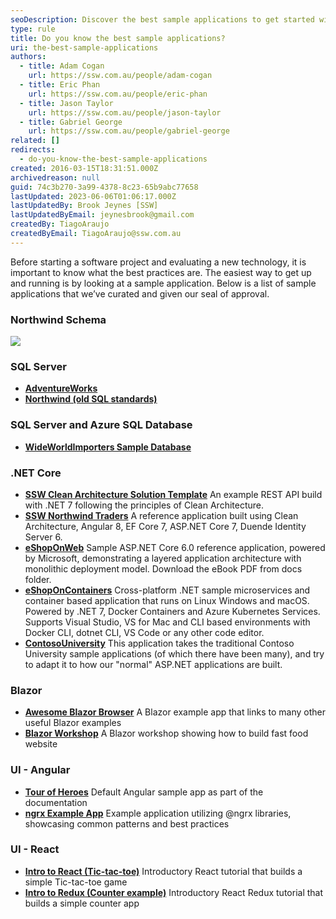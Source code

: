 ```yaml
---
seoDescription: Discover the best sample applications to get started with software development, including SQL Server, .NET Core, Blazor, Angular, and React examples.
type: rule
title: Do you know the best sample applications?
uri: the-best-sample-applications
authors:
  - title: Adam Cogan
    url: https://ssw.com.au/people/adam-cogan
  - title: Eric Phan
    url: https://ssw.com.au/people/eric-phan
  - title: Jason Taylor
    url: https://ssw.com.au/people/jason-taylor
  - title: Gabriel George
    url: https://ssw.com.au/people/gabriel-george
related: []
redirects:
  - do-you-know-the-best-sample-applications
created: 2016-03-15T18:31:51.000Z
archivedreason: null
guid: 74c3b270-3a99-4378-8c23-65b9abc77658
lastUpdated: 2023-06-06T01:06:17.000Z
lastUpdatedBy: Brook Jeynes [SSW]
lastUpdatedByEmail: jeynesbrook@gmail.com
createdBy: TiagoAraujo
createdByEmail: TiagoAraujo@ssw.com.au
---
```


Before starting a software project and evaluating a new technology, it is important to know what the best practices are. The easiest way to get up and running is by looking at a sample application. Below is a list of sample applications that we’ve curated and given our seal of approval.
### Northwind Schema

![](/uploads/rules/the-best-sample-applications/northwind_schema.png)

### SQL Server

- **[AdventureWorks](https://github.com/Microsoft/sql-server-samples/releases/tag/adventureworks)**
- **[Northwind (old SQL standards)](https://github.com/Microsoft/sql-server-samples/tree/master/samples/databases/northwind-pubs)**

### SQL Server and Azure SQL Database

- **[WideWorldImporters Sample Database](https://github.com/Microsoft/sql-server-samples/tree/master/samples/databases/wide-world-importers)**

### .NET Core

- **[SSW Clean Architecture Solution Template](https://github.com/SSWConsulting/SSW.CleanArchitecture)**
  An example REST API build with .NET 7 following the principles of Clean Architecture.
- **[SSW Northwind Traders](https://github.com/SSWConsulting/Northwind365)**
  A reference application built using Clean Architecture, Angular 8, EF Core 7, ASP.NET Core 7, Duende Identity Server 6.
- **[eShopOnWeb](https://github.com/dotnet-architecture/eShopOnWeb)**
  Sample ASP.NET Core 6.0 reference application, powered by Microsoft, demonstrating a layered application architecture with monolithic deployment model. Download the eBook PDF from docs folder.
- **[eShopOnContainers](https://github.com/dotnet-architecture/eShopOnContainers)**
  Cross-platform .NET sample microservices and container based application that runs on Linux Windows and macOS. Powered by .NET 7, Docker Containers and Azure Kubernetes Services. Supports Visual Studio, VS for Mac and CLI based environments with Docker CLI, dotnet CLI, VS Code or any other code editor.
- **[ContosoUniversity](https://github.com/jbogard/ContosoUniversityDotNetCore-Pages)**
  This application takes the traditional Contoso University sample applications (of which there have been many), and try to adapt it to how our "normal" ASP.NET applications are built.

### Blazor

- **[Awesome Blazor Browser](https://github.com/jsakamoto/awesome-blazor-browser)**
  A Blazor example app that links to many other useful Blazor examples
- **[Blazor Workshop](https://github.com/dotnet-presentations/blazor-workshop/)**
  A Blazor workshop showing how to build fast food website

### UI - Angular

- **[Tour of Heroes](https://angular.io/tutorial/tour-of-heroes)**
  Default Angular sample app as part of the documentation
- **[ngrx Example App](https://github.com/ngrx/platform/tree/master/projects/ngrx.io)**
  Example application utilizing @ngrx libraries, showcasing common patterns and best practices

### UI - React

- **[Intro to React (Tic-tac-toe)](https://react.dev/learn/tutorial-tic-tac-toe)**
  Introductory React tutorial that builds a simple Tic-tac-toe game
- **[Intro to Redux (Counter example)](https://redux.js.org/tutorials/essentials/part-2-app-structure#the-counter-example-app)**
  Introductory React Redux tutorial that builds a simple counter app
